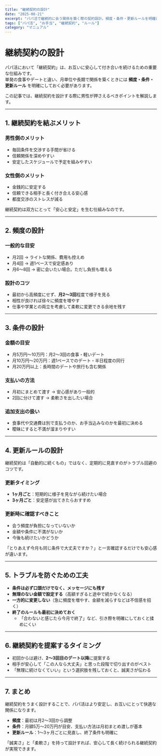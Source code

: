 ```yaml
---
title: "継続契約の設計"
date: "2025-08-21"
excerpt: "パパ活で継続的に会う関係を築く際の契約設計。頻度・条件・更新ルールを明確にすることでトラブルを防ぎ、安心感ある関係を維持する方法を解説します。"
tags: ["パパ活", "お手当", "継続契約", "ルール"]
category: "マニュアル"
---
```


# 継続契約の設計

パパ活において「継続契約」は、お互いに安心して付き合いを続けるための重要な仕組みです。  
単発の食事やデートと違い、月単位や長期で関係を築くときには **頻度・条件・更新ルール** を明確にしておく必要があります。  

この記事では、継続契約を設計する際に男性が押さえるべきポイントを解説します。  

---

## 1. 継続契約を結ぶメリット

### 男性側のメリット
- 毎回条件を交渉する手間が省ける  
- 信頼関係を深めやすい  
- 安定したスケジュールで予定を組みやすい  

### 女性側のメリット
- 金銭的に安定する  
- 信頼できる相手と長く付き合える安心感  
- 都度交渉のストレスが減る  

継続契約は双方にとって「安心と安定」を生む仕組みなのです。  

---

## 2. 頻度の設計

### 一般的な目安
- 月2回 → ライトな関係、費用も控えめ  
- 月4回 → 週1ペースで安定感あり  
- 月6〜8回 → 密に会いたい場合。ただし負担も増える  

### 設計のコツ
- 最初から高頻度にせず、**月2〜3回**程度で様子を見る  
- 相性が良ければ徐々に頻度を増やす  
- 仕事や学業との両立を考慮して柔軟に変更できる余地を残す  

---

## 3. 条件の設計

### 金額の目安
- 月5万円〜10万円：月2〜3回の食事・軽いデート  
- 月10万円〜20万円：週1ペースでのデート・半日程度の同行  
- 月20万円以上：長時間のデートや旅行も含む関係  

### 支払いの方法
- 月初にまとめて渡す → 安心感があり一般的  
- 2回に分けて渡す → 柔軟さを出したい場合  

### 追加支出の扱い
- 食事代や交通費は別で支払うのか、お手当込みなのかを最初に決める  
- 曖昧にすると不満が溜まりやすい  

---

## 4. 更新ルールの設計

継続契約は「自動的に続くもの」ではなく、定期的に見直すのがトラブル回避のコツです。  

### 更新タイミング
- **1ヶ月ごと**：短期的に様子を見ながら続けたい場合  
- **3ヶ月ごと**：安定感が出てきたらおすすめ  

### 更新時に確認すべきこと
- 会う頻度が負担になっていないか  
- 金額や条件に不満がないか  
- 今後も続けたいかどうか  

「とりあえず今月も同じ条件で大丈夫ですか？」と一言確認するだけでも安心感が違います。  

---

## 5. トラブルを防ぐための工夫

- **条件は必ず口頭だけでなく、メッセージにも残す**  
- **無理のない金額で設定する**（高額すぎると途中で続かなくなる）  
- **一方的に変更しない**（急に頻度を増やす、金額を減らすなどは不信感を招く）  
- **終了のルールも最初に決めておく**  
  - 「合わないと感じたら今月で終了」など、引き際を明確にしておくと揉めにくい  

---

## 6. 継続契約を提案するタイミング

- 初回からは避け、**2〜3回目のデート以降**に提案する  
- 相手が安心して「この人なら大丈夫」と思った段階で切り出すのがベスト  
- 「無理に続けなくていい」という選択肢を残しておくと、誠実さが伝わる  

---

## 7. まとめ

継続契約をうまく設計することで、パパ活はより安定し、お互いにとって快適な関係になります。  

- **頻度**：最初は月2〜3回から調整  
- **条件**：月額5万〜20万円が目安、支払い方法は月初まとめ渡しが基本  
- **更新ルール**：1〜3ヶ月ごとに見直し、終了条件も明確に  

「誠実さ」と「柔軟さ」を持って設計すれば、安心して長く続けられる継続契約が実現できます。  

